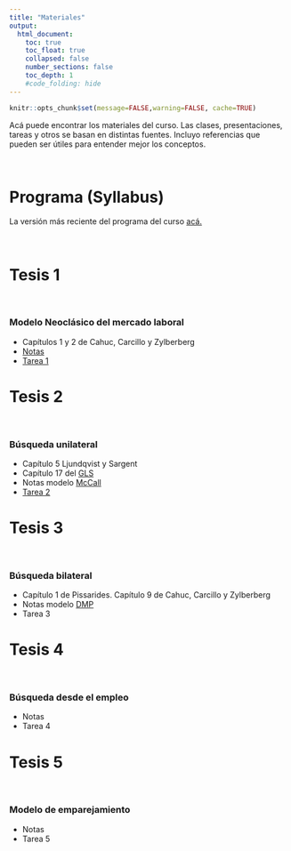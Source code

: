```yaml
---
title: "Materiales"
output:
  html_document:
    toc: true
    toc_float: true
    collapsed: false
    number_sections: false
    toc_depth: 1
    #code_folding: hide
---
```


```r
knitr::opts_chunk$set(message=FALSE,warning=FALSE, cache=TRUE)
```

Acá puede encontrar los materiales del curso. Las clases, presentaciones, tareas y otros se basan en distintas fuentes. Incluyo referencias que pueden ser útiles para entender mejor los conceptos.

<br>

# Programa (Syllabus)

La versión más reciente del programa del curso [acá.](materials/MacroLabor.pdf)

<br>

# Tesis 1

<br>

### Modelo Neoclásico del mercado laboral

* Capítulos 1 y 2 de Cahuc, Carcillo y Zylberberg
* [Notas](materials/Modelo_neoclasico.pdf)
* [Tarea 1](materials/Tarea_1.pdf)

# Tesis 2 

<br>

### Búsqueda unilateral

* Capítulo 5 Ljundqvist y Sargent 
* Capítulo 17 del [GLS](https://www3.nd.edu/~esims1/GLS_may_2021.pdf) 
* Notas modelo [McCall](materials/McCall.pdf)
* [Tarea 2](materials/Tarea_2.pdf)


# Tesis 3 

<br>

### Búsqueda bilateral

* Capítulo 1 de Pissarides. Capítulo 9 de Cahuc, Carcillo y Zylberberg
* Notas modelo [DMP](materials/Modelo_DMP.pdf)
* Tarea 3

# Tesis 4 

<br>

### Búsqueda desde el empleo

* Notas
* Tarea 4

# Tesis 5 

<br>

### Modelo de emparejamiento

* Notas
* Tarea 5


